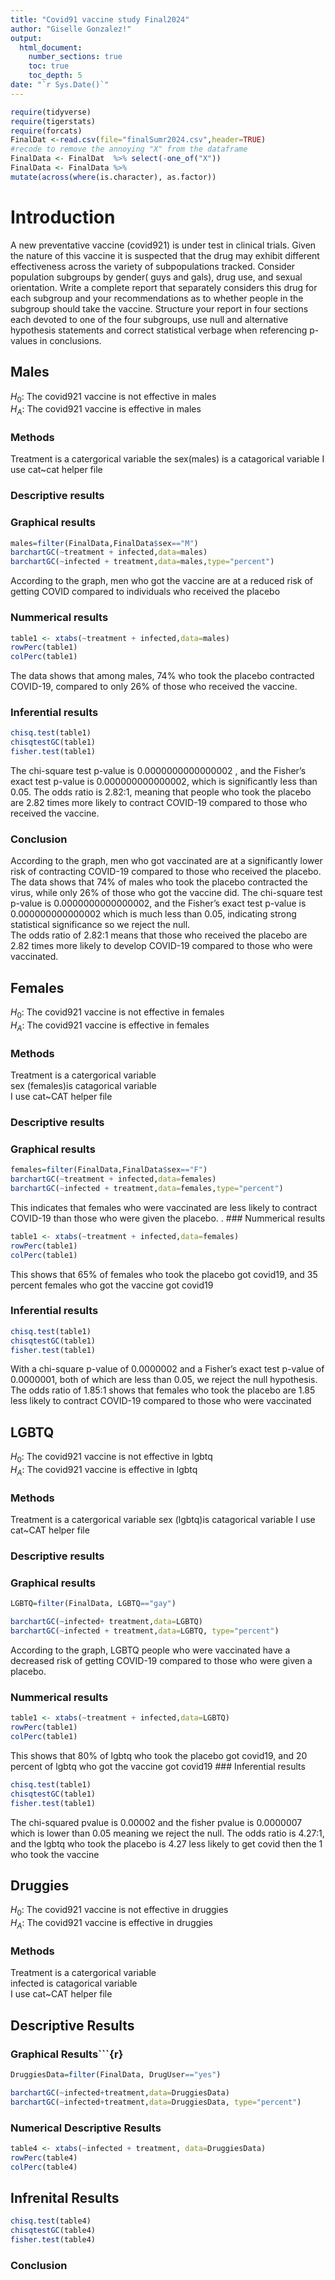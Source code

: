 ```yaml
---
title: "Covid91 vaccine study Final2024"
author: "Giselle Gonzalez!"
output: 
  html_document:
    number_sections: true
    toc: true
    toc_depth: 5
date: "`r Sys.Date()`" 
---
```


```r
require(tidyverse)
require(tigerstats)
require(forcats)
FinalDat <-read.csv(file="finalSumr2024.csv",header=TRUE)
#recode to remove the annoying "X" from the dataframe
FinalData <- FinalDat  %>% select(-one_of("X"))
FinalData <- FinalData %>%
mutate(across(where(is.character), as.factor))
```

# Introduction

A new  preventative vaccine (covid921) is under test in clinical trials. Given the nature of this vaccine it is suspected that the drug may exhibit different effectiveness across the variety of subpopulations tracked. Consider population subgroups by gender( guys and gals), drug use, and sexual orientation. Write a complete report that separately considers this drug for each subgroup and your recommendations as to whether people in the subgroup should take the vaccine. Structure your report in four sections each devoted to one of the four subgroups, use null and alternative hypothesis statements and correct statistical verbage when referencing p-values in conclusions.

## Males

 $H_0$: The covid921 vaccine is not effective in males  
 $H_A$: The covid921 vaccine is effective in males 



###  Methods   
 Treatment is a catergorical variable 
 the sex(males) is a catagorical variable 
 I use cat~cat helper file 


###  Descriptive results


### Graphical results

```r
males=filter(FinalData,FinalData$sex=="M")
barchartGC(~treatment + infected,data=males)
barchartGC(~infected + treatment,data=males,type="percent")

```

According to the graph, men who got the vaccine are at a reduced risk of getting COVID compared to individuals who received the placebo
 
### Nummerical results 
```r
table1 <- xtabs(~treatment + infected,data=males)
rowPerc(table1)
colPerc(table1)
```

 The data shows that among males, 74% who took the placebo contracted COVID-19, compared to only 26% of those who received the vaccine.
 
### Inferential results
```r
chisq.test(table1)
chisqtestGC(table1)
fisher.test(table1)
```
 
 The chi-square test p-value is 0.0000000000000002  , and the Fisher's exact test p-value is 
0.000000000000002, which is significantly less than 0.05. The odds ratio is 2.82:1, meaning that people who took the placebo are 2.82 times more likely to contract COVID-19 compared to those who received the vaccine.

### Conclusion 

According to the graph, men who got vaccinated are at a significantly lower risk of contracting COVID-19 compared to those who received the placebo.   
The data shows that 74% of males who took the placebo contracted the virus, while only 26% of those who got the vaccine did. The chi-square test p-value is 0.0000000000000002, and the Fisher's exact test p-value is 0.000000000000002 which is much less than 0.05, indicating strong statistical significance so we reject the null.   
The odds ratio of 2.82:1 means that those who received the placebo are 2.82 times more likely to develop COVID-19 compared to those who were vaccinated.

## Females

$H_0$: The covid921 vaccine is not effective in females   
 $H_A$: The covid921 vaccine is effective in females 

###  Methods   
 Treatment is a catergorical variable   
 sex (females)is catagorical variable   
 I use cat~CAT helper file 


###  Descriptive results


### Graphical results

```r
females=filter(FinalData,FinalData$sex=="F")
barchartGC(~treatment + infected,data=females)
barchartGC(~infected + treatment,data=females,type="percent")

```

This indicates that females who were vaccinated are less likely to contract COVID-19 than those who were given the placebo.
 .
### Nummerical results 
```r
table1 <- xtabs(~treatment + infected,data=females)
rowPerc(table1)
colPerc(table1)
```
 This shows that 65% of females who took the placebo got covid19, and 35 percent females who got the vaccine  got covid19
 
### Inferential results
```r
chisq.test(table1)
chisqtestGC(table1)
fisher.test(table1)
```

 With a chi-square p-value of 0.0000002 and a Fisher’s exact test p-value of 0.0000001, both of which are less than 0.05, we reject the null hypothesis.   
The odds ratio of 1.85:1 shows that females who took the placebo are 1.85 less likely to contract COVID-19 compared to those who were vaccinated 

## LGBTQ

 $H_0$: The covid921 vaccine is not effective in lgbtq  
 $H_A$: The covid921 vaccine is effective in lgbtq



###  Methods 

Treatment is a catergorical variable 
 sex (lgbtq)is catagorical variable 
 I use cat~CAT helper file 

###  Descriptive results

### Graphical results
```r
LGBTQ=filter(FinalData, LGBTQ=="gay")

```


```r
barchartGC(~infected+ treatment,data=LGBTQ)
barchartGC(~infected + treatment,data=LGBTQ, type="percent")

```

According to the graph, LGBTQ people who were vaccinated have a decreased risk of getting COVID-19 compared to those who were given a placebo.

### Nummerical results 
```r
table1 <- xtabs(~treatment + infected,data=LGBTQ)
rowPerc(table1)
colPerc(table1)
```

 This shows that 80% of lgbtq who took the placebo got covid19, and 20 percent of lgbtq who got the vaccine  got covid19 
### Inferential results
```r
chisq.test(table1)
chisqtestGC(table1)
fisher.test(table1)
```

The chi-squared pvalue is 0.00002 and the fisher pvalue is 0.0000007 which is lower than 0.05 meaning we reject the null. The odds ratio is 4.27:1, and the lgbtq who took the placebo is 4.27 less likely to get covid then the 1 who took the vaccine 

## Druggies

 $H_0$: The covid921 vaccine is not effective in druggies   
 $H_A$: The covid921 vaccine is effective in druggies

###  Methods   
 Treatment is a catergorical variable   
 infected is catagorical variable  
 I use cat~CAT helper file   

## Descriptive Results

### Graphical Results```{r}

```r
DruggiesData=filter(FinalData, DrugUser=="yes")
```


```r
barchartGC(~infected+treatment,data=DruggiesData)
barchartGC(~infected+treatment,data=DruggiesData, type="percent")
```



### Numerical Descriptive Results

```r
table4 <- xtabs(~infected + treatment, data=DruggiesData)
rowPerc(table4)
colPerc(table4)
```


## Infrenital Results



```r
chisq.test(table4)
chisqtestGC(table4)
fisher.test(table4)
```




### Conclusion 






